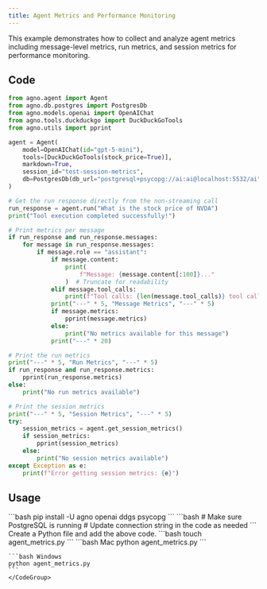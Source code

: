 ```yaml
---
title: Agent Metrics and Performance Monitoring
---
```


This example demonstrates how to collect and analyze agent metrics including message-level metrics, run metrics, and session metrics for performance monitoring.

## Code

```python cookbook/agents/other/agent_metrics.py
from agno.agent import Agent
from agno.db.postgres import PostgresDb
from agno.models.openai import OpenAIChat
from agno.tools.duckduckgo import DuckDuckGoTools
from agno.utils import pprint

agent = Agent(
    model=OpenAIChat(id="gpt-5-mini"),
    tools=[DuckDuckGoTools(stock_price=True)],
    markdown=True,
    session_id="test-session-metrics",
    db=PostgresDb(db_url="postgresql+psycopg://ai:ai@localhost:5532/ai"),
)

# Get the run response directly from the non-streaming call
run_response = agent.run("What is the stock price of NVDA")
print("Tool execution completed successfully!")

# Print metrics per message
if run_response and run_response.messages:
    for message in run_response.messages:
        if message.role == "assistant":
            if message.content:
                print(
                    f"Message: {message.content[:100]}..."
                )  # Truncate for readability
            elif message.tool_calls:
                print(f"Tool calls: {len(message.tool_calls)} tool call(s)")
            print("---" * 5, "Message Metrics", "---" * 5)
            if message.metrics:
                pprint(message.metrics)
            else:
                print("No metrics available for this message")
            print("---" * 20)

# Print the run metrics
print("---" * 5, "Run Metrics", "---" * 5)
if run_response and run_response.metrics:
    pprint(run_response.metrics)
else:
    print("No run metrics available")

# Print the session metrics
print("---" * 5, "Session Metrics", "---" * 5)
try:
    session_metrics = agent.get_session_metrics()
    if session_metrics:
        pprint(session_metrics)
    else:
        print("No session metrics available")
except Exception as e:
    print(f"Error getting session metrics: {e}")
```

## Usage

<Steps>
  <Snippet file="create-venv-step.mdx" />

  <Step title="Install libraries">
    ```bash
    pip install -U agno openai ddgs psycopg
    ```
  </Step>

  <Step title="Setup PostgreSQL">
    ```bash
    # Make sure PostgreSQL is running
    # Update connection string in the code as needed
    ```
  </Step>

  <Snippet file="export-openai-api.mdx" />

  <Step title="Create a Python file">
    Create a Python file and add the above code.
    ```bash
    touch agent_metrics.py
    ```
  </Step>

  <Step title="Run Agent">
    <CodeGroup>
    ```bash Mac
    python agent_metrics.py
    ```
    
    ```bash Windows
    python agent_metrics.py
    ```
    </CodeGroup>
  </Step>

  <Snippet file="find-all-cookbooks.mdx" />
</Steps>